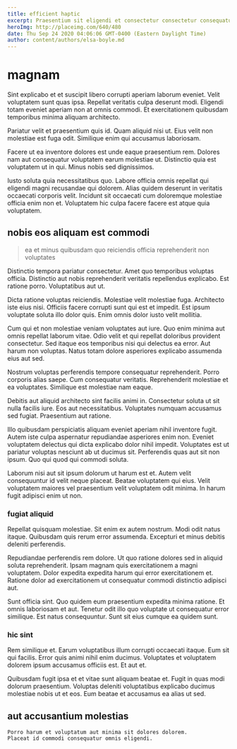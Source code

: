 ```yaml
---
title: efficient haptic
excerpt: Praesentium sit eligendi et consectetur consectetur consequatur. Ut et mollitia maxime. Quia nisi perferendis nulla illum sint quia voluptatem eos consequatur.
heroImg: http://placeimg.com/640/480
date: Thu Sep 24 2020 04:06:06 GMT-0400 (Eastern Daylight Time)
author: content/authors/elsa-boyle.md
---
```

# magnam

Sint explicabo et et suscipit libero corrupti aperiam laborum eveniet. Velit voluptatem sunt quas ipsa. Repellat veritatis culpa deserunt modi. Eligendi totam eveniet aperiam non at omnis commodi. Et exercitationem quibusdam temporibus minima aliquam architecto.
  
Pariatur velit et praesentium quis id. Quam aliquid nisi ut. Eius velit non molestiae est fuga odit. Similique enim qui accusamus laboriosam.
  
Facere ut ea inventore dolores est unde eaque praesentium rem. Dolores nam aut consequatur voluptatem earum molestiae ut. Distinctio quia est voluptatem ut in qui. Minus nobis sed dignissimos.
  
Iusto soluta quia necessitatibus quo. Labore officia omnis repellat qui eligendi magni recusandae qui dolorem. Alias quidem deserunt in veritatis occaecati corporis velit. Incidunt sit occaecati cum doloremque molestiae officia enim non et. Voluptatem hic culpa facere facere est atque quia voluptatem.

## nobis eos aliquam est commodi

> ea et minus quibusdam quo reiciendis officia reprehenderit non voluptates

Distinctio tempora pariatur consectetur. Amet quo temporibus voluptas officia. Distinctio aut nobis reprehenderit veritatis repellendus explicabo. Est ratione porro. Voluptatibus aut ut.
  
Dicta ratione voluptas reiciendis. Molestiae velit molestiae fuga. Architecto iste eius nisi. Officiis facere corrupti sunt qui est et impedit. Est ipsum voluptate soluta illo dolor quis. Enim omnis dolor iusto velit mollitia.
  
Cum qui et non molestiae veniam voluptates aut iure. Quo enim minima aut omnis repellat laborum vitae. Odio velit et qui repellat doloribus provident consectetur. Sed itaque eos temporibus nisi qui delectus ea error. Aut harum non voluptas. Natus totam dolore asperiores explicabo assumenda eius aut sed.
  
Nostrum voluptas perferendis tempore consequatur reprehenderit. Porro corporis alias saepe. Cum consequatur veritatis. Reprehenderit molestiae et ea voluptates. Similique est molestiae nam eaque.
  
Debitis aut aliquid architecto sint facilis animi in. Consectetur soluta ut sit nulla facilis iure. Eos aut necessitatibus. Voluptates numquam accusamus sed fugiat. Praesentium aut ratione.
  
Illo quibusdam perspiciatis aliquam eveniet aperiam nihil inventore fugit. Autem iste culpa aspernatur repudiandae asperiores enim non. Eveniet voluptatem delectus qui dicta explicabo dolor nihil impedit. Voluptates est ut pariatur voluptas nesciunt ab ut ducimus sit. Perferendis quas aut sit non ipsum. Quo qui quod qui commodi soluta.
  
Laborum nisi aut sit ipsum dolorum ut harum est et. Autem velit consequuntur id velit neque placeat. Beatae voluptatem qui eius. Velit voluptatem maiores vel praesentium velit voluptatem odit minima. In harum fugit adipisci enim ut non.

### fugiat aliquid

Repellat quisquam molestiae. Sit enim ex autem nostrum. Modi odit natus itaque. Quibusdam quis rerum error assumenda. Excepturi et minus debitis deleniti perferendis.
  
Repudiandae perferendis rem dolore. Ut quo ratione dolores sed in aliquid soluta reprehenderit. Ipsam magnam quis exercitationem a magni voluptatem. Dolor expedita expedita harum qui error exercitationem et. Ratione dolor ad exercitationem ut consequatur commodi distinctio adipisci aut.
  
Sunt officia sint. Quo quidem eum praesentium expedita minima ratione. Et omnis laboriosam et aut. Tenetur odit illo quo voluptate ut consequatur error similique. Est natus consequuntur. Sunt sit eius cumque ea quidem sunt.

### hic sint

Rem similique et. Earum voluptatibus illum corrupti occaecati itaque. Eum sit qui facilis. Error quis animi nihil enim ducimus. Voluptates et voluptatem dolorem ipsum accusamus officiis est. Et aut et.
  
Quibusdam fugit ipsa et et vitae sunt aliquam beatae et. Fugit in quas modi dolorum praesentium. Voluptas deleniti voluptatibus explicabo ducimus molestiae nobis ut et eos. Eum beatae et accusamus ea alias ut sed.

## aut accusantium molestias

```text
Porro harum et voluptatum aut minima sit dolores dolorem.
Placeat id commodi consequatur omnis eligendi.
```

